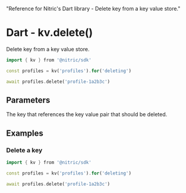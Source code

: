   "Reference for Nitric's Dart library - Delete key from a key value store."

# Dart - kv.delete()

Delete key from a key value store.

```dart
import { kv } from '@nitric/sdk'

const profiles = kv('profiles').for('deleting')

await profiles.delete('profile-1a2b3c')
```

## Parameters

<Properties>
  <Property name="key" required type="string">
    The key that references the key value pair that should be deleted.
  </Property>
</Properties>

## Examples

### Delete a key

```dart
import { kv } from '@nitric/sdk'

const profiles = kv('profiles').for('deleting')

await profiles.delete('profile-1a2b3c')
```
